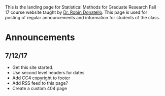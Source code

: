 This is the landing page for Statistical Methods for Graduate Research Fall 17 course website taught by [Dr. Robin Donatello](www.norcalbiostat.com). This page is used for posting of regular announcements and information for students of the class. 


# Announcements
 


## 7/12/17
- Get this site started. 
- Use second level headers for dates
- Add CC4 copyright to footer
- Add RSS feed to this page?
- Create a custom 404 page
